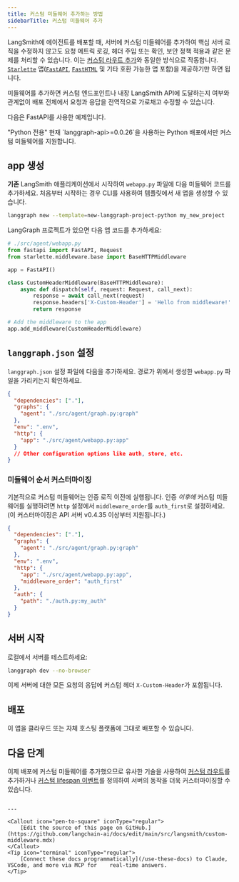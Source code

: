 ```yaml
---
title: 커스텀 미들웨어 추가하는 방법
sidebarTitle: 커스텀 미들웨어 추가
---
```

LangSmith에 에이전트를 배포할 때, 서버에 커스텀 미들웨어를 추가하여 핵심 서버 로직을 수정하지 않고도 요청 메트릭 로깅, 헤더 주입 또는 확인, 보안 정책 적용과 같은 문제를 처리할 수 있습니다. 이는 [커스텀 라우트 추가](/langsmith/custom-routes)와 동일한 방식으로 작동합니다. [`Starlette`](https://www.starlette.io/applications/) 앱([`FastAPI`](https://fastapi.tiangolo.com/), [`FastHTML`](https://fastht.ml/) 및 기타 호환 가능한 앱 포함)을 제공하기만 하면 됩니다.

미들웨어를 추가하면 커스텀 엔드포인트나 내장 LangSmith API에 도달하는지 여부와 관계없이 배포 전체에서 요청과 응답을 전역적으로 가로채고 수정할 수 있습니다.

다음은 FastAPI를 사용한 예제입니다.

<Note>
"Python 전용"
현재 `langgraph-api>=0.0.26`을 사용하는 Python 배포에서만 커스텀 미들웨어를 지원합니다.
</Note>

## app 생성

**기존** LangSmith 애플리케이션에서 시작하여 `webapp.py` 파일에 다음 미들웨어 코드를 추가하세요. 처음부터 시작하는 경우 CLI를 사용하여 템플릿에서 새 앱을 생성할 수 있습니다.

```bash
langgraph new --template=new-langgraph-project-python my_new_project
```

LangGraph 프로젝트가 있으면 다음 앱 코드를 추가하세요:

```python {highlight={5}}
# ./src/agent/webapp.py
from fastapi import FastAPI, Request
from starlette.middleware.base import BaseHTTPMiddleware

app = FastAPI()

class CustomHeaderMiddleware(BaseHTTPMiddleware):
    async def dispatch(self, request: Request, call_next):
        response = await call_next(request)
        response.headers['X-Custom-Header'] = 'Hello from middleware!'
        return response

# Add the middleware to the app
app.add_middleware(CustomHeaderMiddleware)
```

## `langgraph.json` 설정

`langgraph.json` 설정 파일에 다음을 추가하세요. 경로가 위에서 생성한 `webapp.py` 파일을 가리키는지 확인하세요.

```json
{
  "dependencies": ["."],
  "graphs": {
    "agent": "./src/agent/graph.py:graph"
  },
  "env": ".env",
  "http": {
    "app": "./src/agent/webapp.py:app"
  }
  // Other configuration options like auth, store, etc.
}
```

### 미들웨어 순서 커스터마이징

기본적으로 커스텀 미들웨어는 인증 로직 이전에 실행됩니다. 인증 _이후에_ 커스텀 미들웨어를 실행하려면 `http` 설정에서 `middleware_order`를 `auth_first`로 설정하세요. (이 커스터마이징은 API 서버 v0.4.35 이상부터 지원됩니다.)

```json
{
  "dependencies": ["."],
  "graphs": {
    "agent": "./src/agent/graph.py:graph"
  },
  "env": ".env",
  "http": {
    "app": "./src/agent/webapp.py:app",
    "middleware_order": "auth_first"
  },
  "auth": {
    "path": "./auth.py:my_auth"
  }
}
```

## 서버 시작

로컬에서 서버를 테스트하세요:

```bash
langgraph dev --no-browser
```

이제 서버에 대한 모든 요청의 응답에 커스텀 헤더 `X-Custom-Header`가 포함됩니다.

## 배포

이 앱을 클라우드 또는 자체 호스팅 플랫폼에 그대로 배포할 수 있습니다.

## 다음 단계

이제 배포에 커스텀 미들웨어를 추가했으므로 유사한 기술을 사용하여 [커스텀 라우트](/langsmith/custom-routes)를 추가하거나 [커스텀 lifespan 이벤트](/langsmith/custom-lifespan)를 정의하여 서버의 동작을 더욱 커스터마이징할 수 있습니다.
```

---

<Callout icon="pen-to-square" iconType="regular">
    [Edit the source of this page on GitHub.](https://github.com/langchain-ai/docs/edit/main/src/langsmith/custom-middleware.mdx)
</Callout>
<Tip icon="terminal" iconType="regular">
    [Connect these docs programmatically](/use-these-docs) to Claude, VSCode, and more via MCP for    real-time answers.
</Tip>
